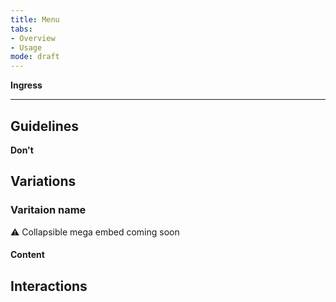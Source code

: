 ```yaml
---
title: Menu
tabs: 
- Overview
- Usage
mode: draft
---
```



**Ingress**
<!--One to two sentences as an introduction to the component-->

***

## Guidelines
<!--List how to use it, sizes, widths, grid interactions, color allowances -->


**Don't**
<!--Bullet point list if needed -->


## Variations 


### Varitaion name
<!--One ### heading per frame in Figma, explaning each componnet in that frame. One 'content' section per variation if needed -->

:warning: Collapsible mega embed coming soon


#### Content



## Interactions
